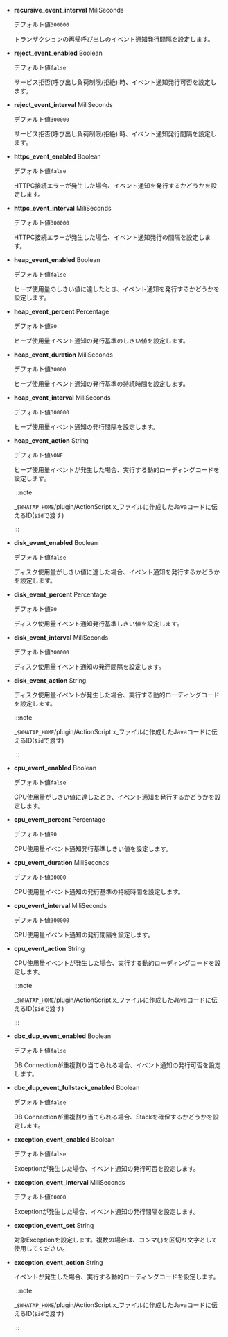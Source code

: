 -   **recursive_event_interval** <span class='type'>MiliSeconds</span>

    デフォルト値`300000`

    トランザクションの再帰呼び出しのイベント通知発行間隔を設定します。

-   **reject_event_enabled** <span class='type'>Boolean</span>

    デフォルト値`false`

    サービス拒否(呼び出し負荷制限/拒絶) 時、イベント通知発行可否を設定します。

-   **reject_event_interval** <span class='type'>MiliSeconds</span>

    デフォルト値`300000`

    サービス拒否(呼び出し負荷制限/拒絶) 時、イベント通知発行間隔を設定します。

-   **httpc_event_enabled** <span class='type'>Boolean</span>

    デフォルト値`false`

    HTTPC接続エラーが発生した場合、イベント通知を発行するかどうかを設定します。

-   **httpc_event_interval** <span class='type'>MiliSeconds</span>

    デフォルト値`300000`

    HTTPC接続エラーが発生した場合、イベント通知発行の間隔を設定します。

-   **heap_event_enabled** <span class='type'>Boolean</span>

    デフォルト値`false`

    ヒープ使用量のしきい値に達したとき、イベント通知を発行するかどうかを設定します。

-   **heap_event_percent** <span class='type'>Percentage</span>

    デフォルト値`90`

    ヒープ使用量イベント通知の発行基準のしきい値を設定します。

-   **heap_event_duration** <span class='type'>MiliSeconds</span>

    デフォルト値`30000`

    ヒープ使用量イベント通知の発行基準の持続時間を設定します。

-   **heap_event_interval** <span class='type'>MiliSeconds</span>

    デフォルト値`300000`

    ヒープ使用量イベント通知の発行間隔を設定します。

-   **heap_event_action** <span class='type'>String</span>

    デフォルト値`NONE`

    ヒープ使用量イベントが発生した場合、実行する動的ローディングコードを設定します。

    :::note

    _`$WHATAP_HOME`/plugin/ActionScript.x_ファイルに作成したJavaコードに伝えるID(`$id`で渡す)

    :::

-   **disk_event_enabled** <span class='type'>Boolean</span>

    デフォルト値`false`

    ディスク使用量がしきい値に達した場合、イベント通知を発行するかどうかを設定します。

-   **disk_event_percent** <span class='type'>Percentage</span>

    デフォルト値`90`

    ディスク使用量イベント通知発行基準しきい値を設定します。

-   **disk_event_interval** <span class='type'>MiliSeconds</span>

    デフォルト値`300000`

    ディスク使用量イベント通知の発行間隔を設定します。

-   **disk_event_action** <span class='type'>String</span>

    ディスク使用量イベントが発生した場合、実行する動的ローディングコードを設定します。

    :::note

    _`$WHATAP_HOME`/plugin/ActionScript.x_ファイルに作成したJavaコードに伝えるID(`$id`で渡す)

    :::

-   **cpu_event_enabled** <span class='type'>Boolean</span>

    デフォルト値`false`

    CPU使用量がしきい値に達したとき、イベント通知を発行するかどうかを設定します。

-   **cpu_event_percent** <span class='type'>Percentage</span>

    デフォルト値`90`

    CPU使用量イベント通知発行基準しきい値を設定します。

-   **cpu_event_duration** <span class='type'>MiliSeconds</span>

    デフォルト値`30000`

    CPU使用量イベント通知の発行基準の持続時間を設定します。

-   **cpu_event_interval** <span class='type'>MiliSeconds</span>

    デフォルト値`300000`

    CPU使用量イベント通知の発行間隔を設定します。

-   **cpu_event_action** <span class='type'>String</span>

    CPU使用量イベントが発生した場合、実行する動的ローディングコードを設定します。

    :::note

    _`$WHATAP_HOME`/plugin/ActionScript.x_ファイルに作成したJavaコードに伝えるID(`$id`で渡す)

    :::

-   **dbc_dup_event_enabled** <span class='type'>Boolean</span>

    デフォルト値`false`

    DB Connectionが重複割り当てられる場合、イベント通知の発行可否を設定します。

-   **dbc_dup_event_fullstack_enabled** <span class='type'>Boolean</span>

    デフォルト値`false`

    DB Connectionが重複割り当てられる場合、Stackを確保するかどうかを設定します。

-   **exception_event_enabled** <span class='type'>Boolean</span>

    デフォルト値`false`

    Exceptionが発生した場合、イベント通知の発行可否を設定します。

-   **exception_event_interval** <span class='type'>MiliSeconds</span>

    デフォルト値`60000`

    Exceptionが発生した場合、イベント通知の発行間隔を設定します。

-   **exception_event_set** <span class='type'>String</span>

    対象Exceptionを設定します。複数の場合は、コンマ(,)を区切り文字として使用してください。

-   **exception_event_action** <span class='type'>String</span>

    イベントが発生した場合、実行する動的ローディングコードを設定します。

    :::note

    _`$WHATAP_HOME`/plugin/ActionScript.x_ファイルに作成したJavaコードに伝えるID(`$id`で渡す)

    :::
